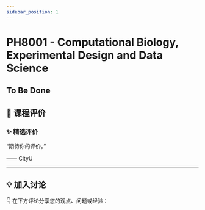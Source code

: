 ```yaml
---
sidebar_position: 1
---
```



# PH8001 - Computational Biology, Experimental Design and Data Science

## To Be Done

## **💬 课程评价**

### ✨ **精选评价**
<div className={commentStyles.commentBox}>
    <p className={commentStyles.commentText}>
        “期待你的评价。”
    </p>
    <p className={commentStyles.commentAuthor}>—— CityU</p>
</div>

---

## **💡 加入讨论**

👇 在下方评论分享您的观点、问题或经验：
<Utterances />
